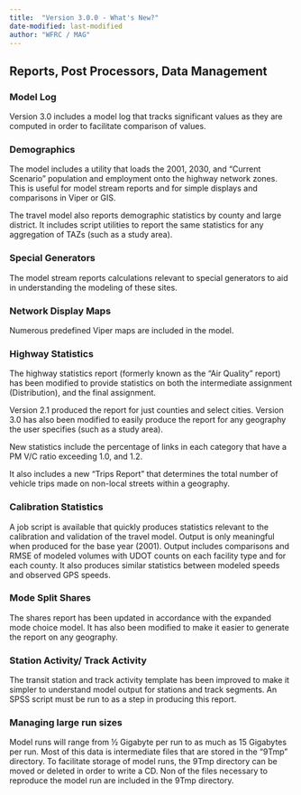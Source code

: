 ```yaml
---
title:  "Version 3.0.0 - What's New?"
date-modified: last-modified
author: "WFRC / MAG"
---
```


## Reports, Post Processors, Data Management
### Model Log
Version 3.0 includes a model log that tracks significant values as they are computed in order to facilitate comparison of values.

### Demographics
The model includes a utility that loads the 2001, 2030, and “Current Scenario” population and employment onto the highway network zones.  This is useful for model stream reports and for simple displays and comparisons in Viper or GIS.

The travel model also reports demographic statistics by county and large district.  It includes script utilities to report the same statistics for any aggregation of TAZs (such as a study area).

### Special Generators
The model stream reports calculations relevant to special generators to aid in understanding the modeling of these sites.

### Network Display Maps
Numerous predefined Viper maps are included in the model.  

### Highway Statistics
The highway statistics report (formerly known as the “Air Quality” report) has been modified to provide statistics on both the intermediate assignment (Distribution), and the final assignment.  

Version 2.1 produced the report for just counties and select cities.  Version 3.0 has also been modified to easily produce the report for any geography the user specifies (such as a study area).  

New statistics include the percentage of links in each category that have a PM V/C ratio exceeding 1.0, and 1.2.

It also includes a new “Trips Report” that determines the total number of vehicle trips made on non-local streets within a geography.

### Calibration Statistics
A job script is available that quickly produces statistics relevant to the calibration and validation of the travel model.  Output is only meaningful when produced for the base year (2001).  Output includes comparisons and RMSE of modeled volumes with UDOT counts on each facility type and for each county.  It also produces similar statistics between modeled speeds and observed GPS speeds.

### Mode Split Shares
The shares report has been updated in accordance with the expanded mode choice model.  It has also been modified to make it easier to generate the report on any geography.

### Station Activity/ Track Activity
The transit station and track activity template has been improved to make it simpler to understand model output for stations and track segments.  An SPSS script must be run to as a step in producing this report. 

### Managing large run sizes
Model runs will range from ½ Gigabyte per run to as much as 15 Gigabytes per run.  Most of this data is intermediate files that are stored in the “9Tmp” directory.  To facilitate storage of model runs, the 9Tmp directory can be moved or deleted in order to write a CD.  Non of the files necessary to reproduce the model run are included in the 9Tmp directory.
